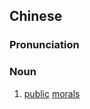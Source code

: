 ==Chinese==
{{zh-forms|s=世风}}

===Pronunciation===
{{zh-pron
|m=shìfēng
|c=sai3 fung1
|mn=qz,xm:sè-hong/zz:sì-hong
|cat=n
}}

===Noun===
{{zh-noun}}

# {{lb|zh|formal}} [[public]] [[moral]]s
